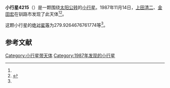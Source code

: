 {{Infobox planet
| bgcolour = #FFFFC0
| name = 4215 Kamo
| symbol = 
| image = 
| caption = 
| discovery = yes
| discovery_ref = 
| discoverer = [[上田清二|上田清二]]、[[金田宏|金田宏]]
| discovery_site = [[钏路市|钏路市]] 
| discovered = 1987年11月14日
| designations = yes
| mp_name = 
| named_after = 
| alt_names = 1987 VE1/ 1976 YW3 / 1982 KO / 1987 UH / 1989 EW8
| mp_category = [[主带小行星|主带小行星]]
| orbit_ref = <ref name="a">[http://ssd.jpl.nasa.gov/sbdb.cgi?sstr=4215 4215 Kamo] {{Wayback|url=http://ssd.jpl.nasa.gov/sbdb.cgi?sstr=4215 |date=20201124004346 }}，小行星數據庫瀏覽器（JPL Small-Body Database Browser）－[[美国国家航空航天局|美国国家航空航天局]]喷气推进实验室</ref>
| epoch = 2456400.5 (2013年4月18日更新)
| aphelion = {{convert|2.568032048706816|AU|km|3|abbr=on|lk=out}}
| perihelion = {{convert|2.265724060177747|AU|km|3|abbr=on}}
| semimajor = {{convert|2.416878054442282|AU|km|3|abbr=on}}
| eccentricity = 0.06254101
| period = 1372.399447 [[日|日]]<br />3.76[[儒略年|儒略年]]
| avg_speed = 
| inclination = 5.754351747282619
| asc_node = 246.8133233857495
| mean_anomaly = 
| arg_peri = 279.9264676761774
| satellites = 
| physical_characteristics = yes
| dimensions = 
| mass = 
| density = 
| surface_grav = 
| escape_velocity = 
| sidereal_day = 
| axial_tilt = 
| pole_ecliptic_lat = 
| pole_ecliptic_lon = 
| albedo = 
| temperatures= 
| temp_name1 = 
| mean_temp_1 = 
| max_temp_1 = 
| temp_name2 = 
| max_temp_2 = 
| spectral_type = 
| abs_magnitude = 279.9264676761774
}}

'''小行星4215'''（{{lang-en|4215 Kamo}}）是一颗围绕[[太阳|太阳]][[公转|公转]]的[[小行星|小行星]]。1987年11月14日，[[上田清二|上田清二]]、[[金田宏|金田宏]]在钏路市发现了此天体<ref name="a" /><ref>{{cite news|title=小行星列表|url=http://cfa-www.harvard.edu/iau/lists/NumberedMPs.txt|accessdate=2013-07-08|newspaper=哈佛大学|archive-date=2008-05-17|archive-url=https://web.archive.org/web/20080517010638/http://cfa-www.harvard.edu/iau/lists/NumberedMPs.txt|dead-url=no}}</ref>。

这颗小行星的[[绝对星等|绝对星等]]为279.9264676761774等<ref name="a" />。

==参考文献==
{{reflist}}
{{Minor Planet Number|[[小行星4214|小行星4214]]|[[小行星4216|小行星4216]]}}

{{小天体}}

[[Category:小行星带天体|Category:小行星带天体]]
[[Category:1987年发现的小行星|Category:1987年发现的小行星]]

{{asteroid-stub}}